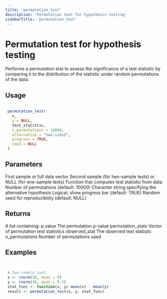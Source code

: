 ```yaml
---
title: 'permutation_test'
description: 'Permutation test for hypothesis testing'
sidebarTitle: 'permutation_test'
---
```


# Permutation test for hypothesis testing


 Performs a permutation test to assess the significance of a test statistic
 by comparing it to the distribution of the statistic under random
 permutations of the data.


## Usage

```r

 permutation_test(
   x,
   y = NULL,
   test_statistic,
   n_permutations = 10000,
   alternative = "two.sided",
   progress = TRUE,
   seed = NULL
 )

```

## Parameters

<ParamField body="x" type="any">
  First sample or full data vector
</ParamField>
<ParamField body="y" type="any">
  Second sample (for two-sample tests) or NULL (for one-sample tests)
</ParamField>
<ParamField body="test_statistic" type="any">
  Function that computes test statistic from data
</ParamField>
<ParamField body="n_permutations" type="any">
  Number of permutations (default: 10000)
</ParamField>
<ParamField body="alternative" type="any">
  Character string specifying the alternative hypothesis
</ParamField>
<ParamField body="progress" type="any">
  Logical; show progress bar (default: TRUE)
</ParamField>
<ParamField body="seed" type="any">
  Random seed for reproducibility (default: NULL)
</ParamField>

## Returns


 A list containing:
 p.value The permutation p-value
 permutation_stats Vector of permutation test statistics
 observed_stat The observed test statistic
 n_permutations Number of permutations used


## Examples

```r


 # Two-sample test
 x <- rnorm(50, mean = 0)
 y <- rnorm(50, mean = 0.5)
 stat_func <- function(x, y) mean(x) - mean(y)
 result <- permutation_test(x, y, stat_func)


```
